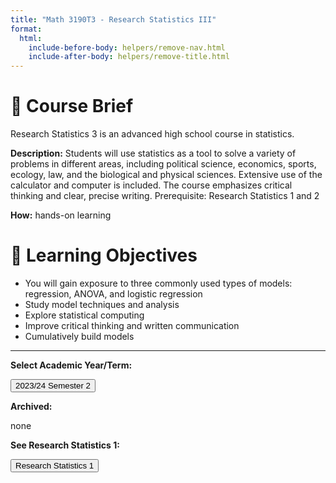 ```yaml
---
title: "Math 3190T3 - Research Statistics III"
format:
  html:
    include-before-body: helpers/remove-nav.html
    include-after-body: helpers/remove-title.html
---
```


# 📑 Course Brief

Research Statistics 3 is an advanced high school course in statistics.	

**Description:** Students will use statistics as a tool to solve a variety of problems in different areas, including political science, economics, sports, ecology, law, and the biological and physical sciences. Extensive use of the calculator and computer is included. The course emphasizes critical thinking and clear, precise writing. Prerequisite: Research Statistics 1 and 2

**How:** hands-on learning

# 🎯 Learning Objectives

- You will gain exposure to three commonly used types of models: regression, ANOVA, and logistic regression
- Study model techniques and analysis
- Explore statistical computing
- Improve critical thinking and written communication
- Cumulatively build models

-----------------

**Select Academic Year/Term:**

<a href="2024s2/index.qmd">
    <button class="button-61">2023/24 Semester 2</button>
</a>

**Archived:**

none

**See Research Statistics 1:**

<a href="https://tjhsststats.github.io/RGuides/">
    <button class="button-61">Research Statistics 1</button>
</a> 

<!-- <script>
    document.getElementById('myLink').addEventListener('click', function(event) {
        event.preventDefault();  // Prevent default anchor behavior
        var goTo = this.getAttribute("href"); // Store href value

        // Logic to open the link in the same tab
        window.location.href = goTo;
    });
</script> -->
